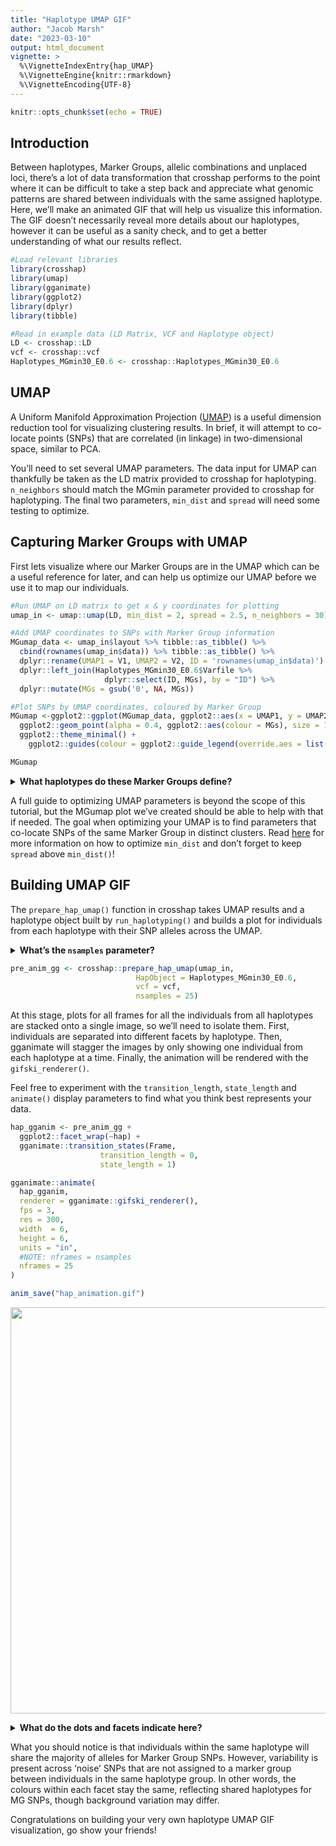 ```yaml
---
title: "Haplotype UMAP GIF"
author: "Jacob Marsh"
date: "2023-03-10"
output: html_document
vignette: >
  %\VignetteIndexEntry{hap_UMAP}
  %\VignetteEngine{knitr::rmarkdown}
  %\VignetteEncoding{UTF-8}
---
```


```r
knitr::opts_chunk$set(echo = TRUE)
```

## Introduction

Between haplotypes, Marker Groups, allelic combinations and unplaced loci, there's a lot 
of data transformation that crosshap performs to the point where it can be difficult to 
take a step back and appreciate what genomic patterns are shared between individuals with 
the same assigned haplotype. Here, we'll make an animated GIF that will help us visualize 
this information. The GIF doesn't necessarily reveal more details about our haplotypes, 
however it can be useful as a sanity check, and to get a better understanding of what our 
results reflect. 

```r
#Load relevant libraries
library(crosshap)
library(umap)
library(gganimate)
library(ggplot2)
library(dplyr)
library(tibble)

#Read in example data (LD Matrix, VCF and Haplotype object)
LD <- crosshap::LD
vcf <- crosshap::vcf
Haplotypes_MGmin30_E0.6 <- crosshap::Haplotypes_MGmin30_E0.6
```

## UMAP

A Uniform Manifold Approximation Projection ([UMAP](https://doi.org/10.48550/arXiv.1802.03426)) is a useful dimension 
reduction tool for visualizing clustering results. In brief, it will attempt to 
co-locate points (SNPs) that are correlated (in linkage) in two-dimensional space, 
similar to PCA.

You'll need to set several UMAP parameters. The data input for UMAP can 
thankfully be taken as the LD matrix provided to crosshap for haplotyping. `n_neighbors` 
should match the MGmin parameter provided to crosshap for haplotyping. The final two 
parameters, `min_dist` and `spread` will need some testing to optimize. 

## Capturing Marker Groups with UMAP

First lets visualize where our Marker Groups are in the UMAP which can be a useful 
reference for later, and can help us optimize our UMAP before we use it to map our 
individuals. 

```r
#Run UMAP on LD matrix to get x & y coordinates for plotting
umap_in <- umap::umap(LD, min_dist = 2, spread = 2.5, n_neighbors = 30)

#Add UMAP coordinates to SNPs with Marker Group information
MGumap_data <- umap_in$layout %>% tibble::as_tibble() %>%
  cbind(rownames(umap_in$data)) %>% tibble::as_tibble() %>%
  dplyr::rename(UMAP1 = V1, UMAP2 = V2, ID = 'rownames(umap_in$data)') %>%
  dplyr::left_join(Haplotypes_MGmin30_E0.6$Varfile %>% 
                     dplyr::select(ID, MGs), by = "ID") %>%
  dplyr::mutate(MGs = gsub('0', NA, MGs))

#Plot SNPs by UMAP coordinates, coloured by Marker Group 
MGumap <-ggplot2::ggplot(MGumap_data, ggplot2::aes(x = UMAP1, y = UMAP2)) +
  ggplot2::geom_point(alpha = 0.4, ggplot2::aes(colour = MGs), size = 1, na.rm = F)+
  ggplot2::theme_minimal() +
    ggplot2::guides(colour = ggplot2::guide_legend(override.aes = list(size = 5, alpha = 0.7), title = "Marker group"))

MGumap
```

<details>
  <summary>**What haplotypes do these Marker Groups define?**</summary>
```r
build_mid_dotplot(Haplotypes_MGmin30_E0.6, hide_labels = F)
```

</details>

A full guide to optimizing UMAP parameters is beyond the scope of this tutorial, but 
the MGumap plot we've created should be able to help with that if needed. The goal 
when optimizing your UMAP is to find parameters that co-locate SNPs of the same Marker 
Group in distinct clusters. Read [here](https://umap-learn.readthedocs.io/en/latest/parameters.html#min-dist) for more 
information on how to optimize `min_dist` and don't forget to keep `spread` above 
`min_dist()`!

## Building UMAP GIF

The `prepare_hap_umap()` function in crosshap takes UMAP results and a haplotype object 
built by `run_haplotyping()` and builds a plot for individuals from each haplotype 
with their SNP alleles across the UMAP. 

<details>
  <summary>**What's the `nsamples` parameter?**</summary>
The `nsamples` parameter will match the number of unique frames in your final GIF. It 
can be changed depending on the number of randomly sampled individuals you'd like to 
have from each haplotype. 25 is the default, however if you have more individuals it 
may be worth increasing, or if it is taking too long to run consider lowering this 
value. NOTE: nsamples can include the same individual multiple times which is useful 
when nsamples > nIndividuals within a given haplotype.

</details>

```r
pre_anim_gg <- crosshap::prepare_hap_umap(umap_in,
                            HapObject = Haplotypes_MGmin30_E0.6,
                            vcf = vcf,
                            nsamples = 25)
```

At this stage, plots for all frames for all the individuals from all haplotypes are 
stacked onto a single image, so we'll need to isolate them. First, individuals are 
separated into different facets by haplotype. Then, gganimate will stagger the images 
by only showing one individual from each haplotype at a time. Finally, the 
animation will be rendered with the `gifski_renderer()`.

Feel free to experiment with the `transition_length`, `state_length` and `animate()` 
display parameters to find what you think best represents your data.

```r
hap_gganim <- pre_anim_gg +
  ggplot2::facet_wrap(~hap) +
  gganimate::transition_states(Frame,
                    transition_length = 0,
                    state_length = 1)

gganimate::animate(
  hap_gganim,
  renderer = gganimate::gifski_renderer(),
  fps = 3,
  res = 300,
  width  = 6,
  height = 6,
  units = "in",
  #NOTE: nframes = nsamples
  nframes = 25
)

anim_save("hap_animation.gif")
```

![](https://github.com/JacobIMarsh/crosshap/blob/main/images/hap_animation.gif?raw=true){width=650px}

<details>
  <summary>**What do the dots and facets indicate here?**</summary>
In the GIF, the dots represent the same SNPs as in the MGumap, however now each point is 
coloured only if the individual possesses the alternate allele at that locus, with dark 
grey for SNPs unassigned to Marker Groups and light grey for reference alleles. Each 
facet displays individuals that share a given haplotype. The first facet shows all Marker 
Group SNPs for reference, it's the same as the MGumap we built before. Individuals that 
are unassigned to a haplotype are placed in the final 'Unassigned' facet.

</details>


What you should notice is that individuals within the same haplotype will share the 
majority of alleles for Marker Group SNPs. However, variability is present across 
'noise' SNPs that are not assigned to a marker group between individuals in the same 
haplotype group. In other words, the colours within each facet stay the same, reflecting 
shared haplotypes for MG SNPs, though background variation may differ. 

Congratulations on building your very own haplotype UMAP GIF visualization, go show your 
friends! 

